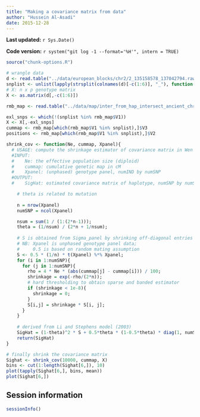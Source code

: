 ```yaml
---
title: "Making a covariance matrix from data"
author: "Hussein Al-Asadi"
date: 2015-12-28
---
```


**Last updated:** `r Sys.Date()`

**Code version:** `r system("git log -1 --format='%H'", intern = TRUE)`

```r
source("chunk-options.R")
```

```r
# wrangle data
d <- read.table("../data/european_blocks/chr2/2_135158578_137042794.raw", header = T, stringsAsFactors = FALSE)
snplist <- unlist(lapply(strsplit(colnames(d)[-c(1:6)], "_"), function(x) {return (x[1])}))
# X: n x p genotype matrix
X <- as.matrix(d[,-c(1:6)])

rmb_map <- read.table("../data/map/inter_from_hap_intersect_ancient_chr_2.genetic_map", header = F, stringsAsFactors = FALSE)

exl_snps <- which(!(snplist %in% rmb_map$V1))
X <- X[,-exl_snps]
cummap <- rmb_map[which(rmb_map$V1 %in% snplist),]$V3
positions <- rmb_map[which(rmb_map$V1 %in% snplist),]$V2
```

```r
shrink_cov <- function(Ne, cummap, Xpanel){
  # USAGE: compute the shrinkage estimator of covariance matrix in Wen and Stephens (2010)
  #INPUT:
  #    Ne: the effective population size (diploid)
  #    cummap: cumulative genetic map in cM
  #    Xpanel: (unphased) genotype panel, numIND by numSNP
  #OUTPUT:
  #    SigHat: estimated covariance matrix of haplotype, numSNP by numSNP

    # theta is related to mutation
  
    n = nrow(Xpanel)
    numSNP = ncol(Xpanel)

    nsum = sum(1 / (1:(2*n-1)));
    theta = (1/nsum) / (2*n + 1/nsum);
    
    # S is obtained from Sigma_panel by shrinking off-diagonal entries toward 0
    # NB: Xpanel is unphased genotype panel data; 
    #     0.5 is based on random mating assumption
    S <- 0.5 * (1/n) * t(Xpanel) %*% Xpanel;
    for (i in 1:numSNP){
      for (j in 1:numSNP){
        rho = 4 * Ne * (abs(cummap[j] - cummap[i])) / 100;
        shrinkage = exp(-rho/(2*n));
        # hard thresholding to obtain sparse and banded estimator
        if (shrinkage < 1e-8){
          shrinkage = 0;
        }
        S[i,j] = shrinkage * S[i, j];
      }
    }
    
    # derived from Li and Stephens model (2003)
    SigHat = (1-theta)^2 * S + 0.5*theta * (1-0.5*theta) * diag(1, numSNP);
    return(SigHat)
}


```


```r
# finally shrink the covariance matrix
Sighat <- shrink_cov(10000, cummap, X)
bins <- cut(1:length(Sighat[6,]), 10)
plot(tapply(Sighat[6,], bins, mean))
plot(Sighat[6,])
```

## Session information

```r
sessionInfo()
```
